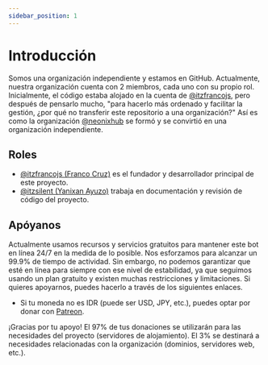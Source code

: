 ```yaml
---
sidebar_position: 1
---
```


# Introducción

Somos una organización independiente y estamos en GitHub. Actualmente, nuestra organización cuenta con 2 miembros, cada uno con su propio rol.
Inicialmente, el código estaba alojado en la cuenta de [@itzfrancojs](https://github.com/ItzFrancoJS), pero después de pensarlo mucho,
"para hacerlo más ordenado y facilitar la gestión, ¿por qué no transferir este repositorio a una organización?"
Así es como la organización [@neonixhub](https://github.com/neonixbot) se formó y se convirtió en una organización independiente.

## Roles

<!-- prettier-ignore-start -->

* [@itzfrancojs (Franco Cruz)](https://github.com/ItzFrancoJS) es el fundador y desarrollador principal de este proyecto.
* [@itzsilent (Yanixan Ayuzo)](https://github.com/itzsilent) trabaja en documentación y revisión de código del proyecto.

<!-- prettier-ignore-end -->

## Apóyanos

Actualmente usamos recursos y servicios gratuitos para mantener este bot en línea 24/7 en la medida de lo posible. Nos esforzamos para alcanzar un 99.9% de tiempo de actividad.
Sin embargo, no podemos garantizar que esté en línea para siempre con ese nivel de estabilidad, ya que seguimos usando un plan gratuito y existen muchas restricciones y limitaciones.
Si quieres apoyarnos, puedes hacerlo a través de los siguientes enlaces.

<!-- prettier-ignore-start -->

* Si tu moneda no es IDR (puede ser USD, JPY, etc.), puedes optar por donar con [Patreon](https://patreon.com/neonixhub).

<!-- prettier-ignore-end -->

¡Gracias por tu apoyo! El 97% de tus donaciones se utilizarán para las necesidades del proyecto (servidores de alojamiento). El 3% se destinará a necesidades relacionadas con la organización (dominios, servidores web, etc.).
